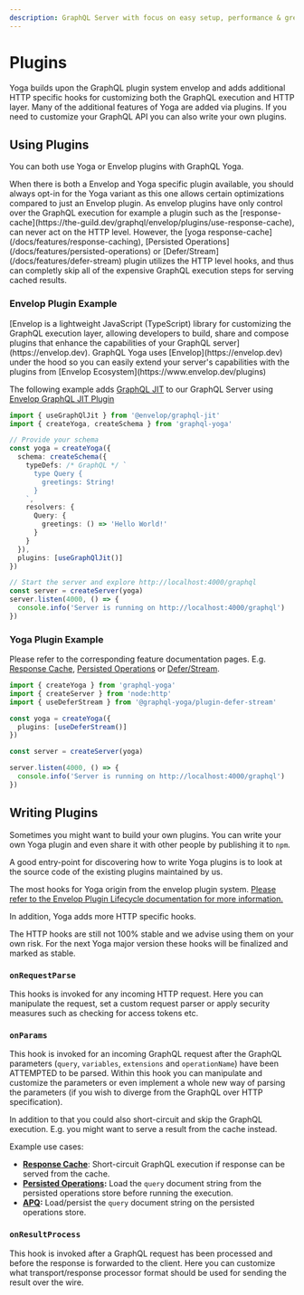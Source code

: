 ```yaml
---
description: GraphQL Server with focus on easy setup, performance & great developer experience
---
```



# Plugins

Yoga builds upon the GraphQL plugin system envelop and adds additional HTTP specific hooks for customizing both the GraphQL execution and HTTP layer.
Many of the additional features of Yoga are added via plugins. If you need to customize your GraphQL API you can also write your own plugins.

## Using Plugins

You can both use Yoga or Envelop plugins with GraphQL Yoga.

<Callout>
  When there is both a Envelop and Yoga specific plugin available, you should
  always opt-in for the Yoga variant as this one allows certain optimizations
  compared to just an Envelop plugin. As envelop plugins have only control over
  the GraphQL execution for example a plugin such as the
  [response-cache](https://the-guild.dev/graphql/envelop/plugins/use-response-cache),
  can never act on the HTTP level. However, the [yoga
  response-cache](/docs/features/response-caching), [Persisted
  Operations](/docs/features/persisted-operations) or
  [Defer/Stream](/docs/features/defer-stream) plugin utilizes the HTTP level
  hooks, and thus can completly skip all of the expensive GraphQL execution
  steps for serving cached results.
</Callout>

### Envelop Plugin Example

<Callout>
  [Envelop is a lightweight JavaScript (TypeScript) library for customizing the
  GraphQL execution layer, allowing developers to build, share and compose
  plugins that enhance the capabilities of your GraphQL
  server](https://envelop.dev). GraphQL Yoga uses [Envelop](https://envelop.dev)
  under the hood so you can easily extend your server's capabilities with the
  plugins from [Envelop Ecosystem](https://www.envelop.dev/plugins)
</Callout>

The following example adds [GraphQL JIT](https://github.com/zalando-incubator/graphql-jit) to our GraphQL Server using [Envelop GraphQL JIT Plugin](https://www.envelop.dev/plugins/use-graphql-jit)

```ts
import { useGraphQlJit } from '@envelop/graphql-jit'
import { createYoga, createSchema } from 'graphql-yoga'

// Provide your schema
const yoga = createYoga({
  schema: createSchema({
    typeDefs: /* GraphQL */ `
      type Query {
        greetings: String!
      }
    `,
    resolvers: {
      Query: {
        greetings: () => 'Hello World!'
      }
    }
  }),
  plugins: [useGraphQlJit()]
})

// Start the server and explore http://localhost:4000/graphql
const server = createServer(yoga)
server.listen(4000, () => {
  console.info('Server is running on http://localhost:4000/graphql')
})
```

### Yoga Plugin Example

Please refer to the corresponding feature documentation pages. E.g. [Response Cache](/docs/features/response-caching), [Persisted Operations](/docs/features/persisted-operations) or [Defer/Stream](/docs/features/defer-stream).

```ts filename="Yoga Defer Stream Plugin Usage Example"
import { createYoga } from 'graphql-yoga'
import { createServer } from 'node:http'
import { useDeferStream } from '@graphql-yoga/plugin-defer-stream'

const yoga = createYoga({
  plugins: [useDeferStream()]
})

const server = createServer(yoga)

server.listen(4000, () => {
  console.info('Server is running on http://localhost:4000/graphql')
})
```

## Writing Plugins

Sometimes you might want to build your own plugins. You can write your own Yoga plugin and even share it with other people by publishing it to `npm`.

<Callout>
  A good entry-point for discovering how to write Yoga plugins is to look at the
  source code of the existing plugins maintained by us.
</Callout>

The most hooks for Yoga origin from the envelop plugin system. [Please refer to the Envelop Plugin Lifecycle documentation for more information.](https://the-guild.dev/graphql/envelop/docs/plugins/lifecycle)

In addition, Yoga adds more HTTP specific hooks.

<Callout>
  The HTTP hooks are still not 100% stable and we advise using them on your own
  risk. For the next Yoga major version these hooks will be finalized and marked
  as stable.
</Callout>

### `onRequestParse`

This hooks is invoked for any incoming HTTP request.
Here you can manipulate the request, set a custom request parser or apply security measures such as checking for access tokens etc.

### `onParams`

This hook is invoked for an incoming GraphQL request after the GraphQL parameters (`query`, `variables`, `extensions` and `operationName`) have been ATTEMPTED to be parsed.
Within this hook you can manipulate and customize the parameters or even implement a whole new way of parsing the parameters (if you wish to diverge from the GraphQL over HTTP specification).

In addition to that you could also short-circuit and skip the GraphQL execution. E.g. you might want to serve a result from the cache instead.

Example use cases:

- **[Response Cache](/docs/features/response-caching)**: Short-circuit GraphQL execution if response can be served from the cache.
- **[Persisted Operations](/docs/features/persisted-operations):** Load the `query` document string from the persisted operations store before running the execution.
- **[APQ](/docs/features/automatic-persisted-queries):** Load/persist the `query` document string on the persisted operations store.

### `onResultProcess`

This hook is invoked after a GraphQL request has been processed and before the response is forwarded to the client. Here you can customize what transport/response processor format should be used for sending the result over the wire.
